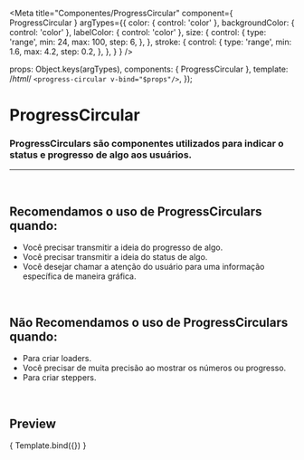 
<Meta
  title="Componentes/ProgressCircular"
  component={ ProgressCircular }
  argTypes={{
    color: { control: 'color' },
    backgroundColor: { control: 'color' },
    labelColor: { control: 'color' },
    size: { control: 
      {
        type: 'range',
        min: 24,
        max: 100,
        step: 6,
      },
    },
    stroke: { control: 
      {
        type: 'range',
        min: 1.6,
        max: 4.2,
        step: 0.2,
      },
    },
  }
}
/>

  props: Object.keys(argTypes),
  components: { ProgressCircular },
  template: /*html*/ `<progress-circular v-bind="$props"/>`,
});

# ProgressCircular

### ProgressCirculars são componentes utilizados para indicar o status e progresso de algo aos usuários.
---
<br />

## Recomendamos o uso de ProgressCirculars quando:
- Você precisar transmitir a ideia do progresso de algo.
- Você precisar transmitir a ideia do status de algo.
- Você desejar chamar a atenção do usuário para uma informação específica de maneira gráfica.

<br />

## Não Recomendamos o uso de ProgressCirculars quando:
- Para criar loaders.
- Você precisar de muita precisão ao mostrar os números ou progresso.
- Para criar steppers.

<br />

## Preview

<Canvas>
  <Story
    name="Progress circular"
    args={{
      size: 60,
      value: 10,
      stroke: 3.8,
    }}
  >
    { Template.bind({}) }
  </Story>
</Canvas>

<ArgsTable story="Progress circular" />
